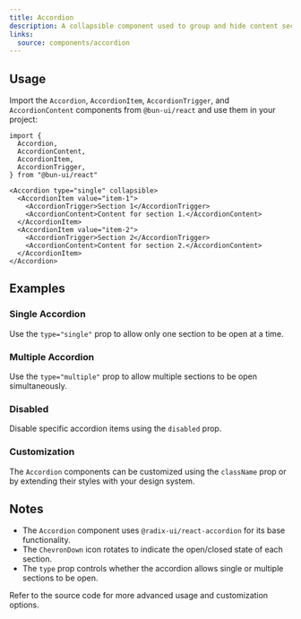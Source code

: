 ```yaml
---
title: Accordion
description: A collapsible component used to group and hide content sections.
links:
  source: components/accordion
---
```


<ComponentPreview name="accordion-basic" />

## Usage

Import the `Accordion`, `AccordionItem`, `AccordionTrigger`, and
`AccordionContent` components from `@bun-ui/react` and use them in your project:

```tsx
import {
  Accordion,
  AccordionContent,
  AccordionItem,
  AccordionTrigger,
} from "@bun-ui/react"
```

```tsx
<Accordion type="single" collapsible>
  <AccordionItem value="item-1">
    <AccordionTrigger>Section 1</AccordionTrigger>
    <AccordionContent>Content for section 1.</AccordionContent>
  </AccordionItem>
  <AccordionItem value="item-2">
    <AccordionTrigger>Section 2</AccordionTrigger>
    <AccordionContent>Content for section 2.</AccordionContent>
  </AccordionItem>
</Accordion>
```

## Examples

### Single Accordion

Use the `type="single"` prop to allow only one section to be open at a time.

<ComponentPreview name="accordion-basic" />

### Multiple Accordion

Use the `type="multiple"` prop to allow multiple sections to be open
simultaneously.

<ComponentPreview name="accordion-multiple" />

### Disabled

Disable specific accordion items using the `disabled` prop.

<ComponentPreview name="accordion-disabled" />

### Customization

The `Accordion` components can be customized using the `className` prop or by
extending their styles with your design system.

<ComponentPreview name="accordion-customized" />

## Notes

- The `Accordion` component uses `@radix-ui/react-accordion` for its base
  functionality.
- The `ChevronDown` icon rotates to indicate the open/closed state of each
  section.
- The `type` prop controls whether the accordion allows single or multiple
  sections to be open.

Refer to the source code for more advanced usage and customization options.
